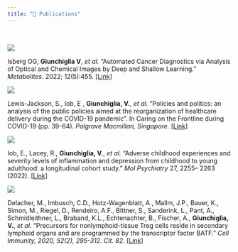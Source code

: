 ```yaml
---
title: "📣 Publications"
---
```


<br>

::: {.grid}

::: {.g-col-12 .g-col-md-6}
[![](/assets/metabolites-paper-figure.png)](https://doi.org/10.3390/metabo12050455)
:::
::: {.g-col-12 .g-col-md-6}
Isberg OG, **Giunchiglia V**, _et al._
"Automated Cancer Diagnostics via Analysis of Optical and Chemical Images by Deep and Shallow Learning." 
_Metabolites_. 2022; 12(5):455.
[[Link]](https://doi.org/10.3390/metabo12050455)
:::


::: {.g-col-12 .g-col-md-6}
[![](/assets/caring-frontline-covid-figure.png)](https://link.springer.com/chapter/10.1007/978-981-16-6486-1_3)
:::
::: {.g-col-12 .g-col-md-6}
Lewis-Jackson, S., Iob, E , **Giunchiglia, V.**, _et al._
“Policies and politics: an analysis of the public policies aimed at the reorganization of healthcare delivery during the COVID-19 pandemic”. 
In Caring on the Frontline during COVID-19 (pp. 39-64). _Palgrave Macmillan, Singapore._
[[Link]](https://link.springer.com/chapter/10.1007/978-981-16-6486-1_3)

:::


::: {.g-col-12 .g-col-md-6}
[![](/assets/molecular-psychiatry-paper-figure.webp)](https://doi.org/10.1038/s41380-022-01478-x)
:::
::: {.g-col-12 .g-col-md-6}
Iob, E., Lacey, R.,  **Giunchiglia, V.**, _et al._
"Adverse childhood experiences and severity levels of inflammation and depression from childhood to young adulthood: a longitudinal cohort study."
_Mol Psychiatry_ 27, 2255– 2263 (2022). 
[[Link]](https://doi.org/10.1038/s41380-022-01478-x)

:::


::: {.g-col-12 .g-col-md-6}
[![](/assets/cell-paper-figure.jpg)](https://doi.org/10.1016/j.immuni.2019.12.002)
:::
::: {.g-col-12 .g-col-md-6}
Delacher, M., Imbusch, C.D., Hotz-Wagenblatt, A., Mallm, J.P., Bauer, K., Simon, M., Riegel, D., Rendeiro, A.F., Bittner, S., Sanderink, L., Pant, A., Schmidleithner, L., Braband, K.L., Echtenachter, B., Fischer, A., **Giunchiglia, V.**, _et al._
"Precursors for nonlymphoid-tissue Treg cells reside in secondary lymphoid organs and are programmed by the transcriptor factor BATF."
_Cell Immunity, 2020, 52(2), 295-312. Cit. 82._ 
[[Link]](https://doi.org/10.1016/j.immuni.2019.12.002)

:::

:::
